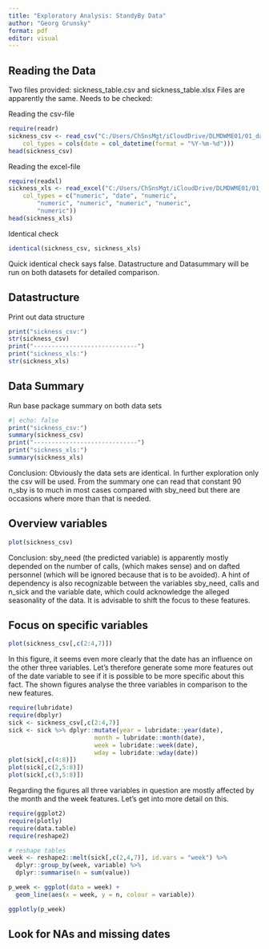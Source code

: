```yaml
---
title: "Exploratory Analysis: StandyBy Data"
author: "Georg Grunsky"
format: pdf
editor: visual
---
```


## Reading the Data

Two files provided: sickness_table.csv and sickness_table.xlsx Files are apparently the same. Needs to be checked:

Reading the csv-file

```r
require(readr)
sickness_csv <- read_csv("C:/Users/ChSnsMgt/iCloudDrive/DLMDWME01/01_data/01_lake/01_use_case_2/sickness_table.csv", 
    col_types = cols(date = col_datetime(format = "%Y-%m-%d")))
head(sickness_csv)
```

Reading the excel-file

```r
require(readxl)
sickness_xls <- read_excel("C:/Users/ChSnsMgt/iCloudDrive/DLMDWME01/01_data/01_lake/01_use_case_2/sickness_table.xlsx", 
    col_types = c("numeric", "date", "numeric", 
        "numeric", "numeric", "numeric", "numeric", 
        "numeric"))
head(sickness_xls)
```

Identical check

```r
identical(sickness_csv, sickness_xls)
```

Quick identical check says false. Datastructure and Datasummary will be run on both datasets for detailed comparison.

## Datastructure

Print out data structure

```r
print("sickness_csv:")
str(sickness_csv)
print("-----------------------------")
print("sickness_xls:")
str(sickness_xls)
```

## Data Summary

Run base package summary on both data sets

```r
#| echo: false
print("sickness_csv:")
summary(sickness_csv)
print("-----------------------------")
print("sickness_xls:")
summary(sickness_xls)
```

Conclusion: Obviously the data sets are identical. In further exploration only the csv will be used. From the summary one can read that constant 90 n_sby is to much in most cases compared with sby_need but there are occasions where more than that is needed.

## Overview variables

```r
plot(sickness_csv)
```

Conclusion: sby_need (the predicted variable) is apparently mostly depended on the number of calls, (which makes sense) and on dafted personnel (which will be ignored because that is to be avoided).
A hint of dependency is also recognizable between the variables sby_need, calls and n_sick and the variable date, which could acknowledge the alleged seasonality of the data.
It is advisable to shift the focus to these features.

## Focus on specific variables

```r
plot(sickness_csv[,c(2:4,7)])
```
In this figure, it seems even more clearly that the date has an influence on the other three variables. Let's therefore generate some more features out of the date variable to see if it is possible to be more specific about this fact. The shown figures analyse the three variables in comparison to the new features.

```r
require(lubridate)
require(dbplyr)
sick <- sickness_csv[,c(2:4,7)]
sick <- sick %>% dplyr::mutate(year = lubridate::year(date),
                        month = lubridate::month(date),
                        week = lubridate::week(date),
                        wday = lubridate::wday(date))
plot(sick[,c(4:8)])
plot(sick[,c(2,5:8)])
plot(sick[,c(3,5:8)])
```
Regarding the figures all three variables in question are mostly affected by the month and the week features. Let's get into more detail on this.

```r
require(ggplot2)
require(plotly)
require(data.table)
require(reshape2)

# reshape tables
week <- reshape2::melt(sick[,c(2,4,7)], id.vars = "week") %>% 
  dplyr::group_by(week, variable) %>%
  dplyr::summarise(n = sum(value))

p_week <- ggplot(data = week) +
  geom_line(aes(x = week, y = n, colour = variable))

ggplotly(p_week)

```



## Look for NAs and missing dates
